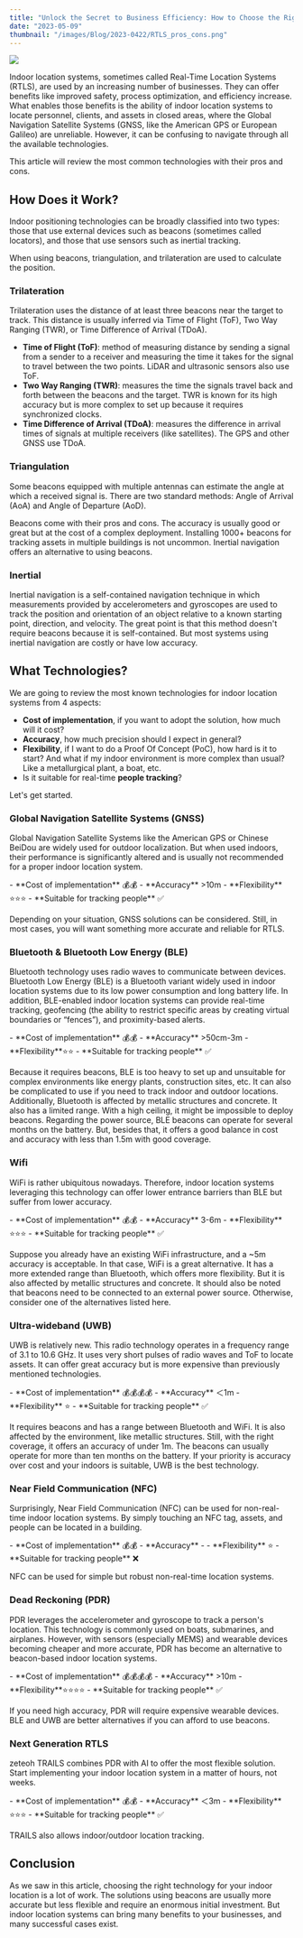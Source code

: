 ```yaml
---
title: "Unlock the Secret to Business Efficiency: How to Choose the Right Indoor Location System"
date: "2023-05-09"
thumbnail: "/images/Blog/2023-0422/RTLS_pros_cons.png"
---
```


![](/images/Blog/2023-0422/RTLS_pros_cons.png)

Indoor location systems, sometimes called Real-Time Location Systems (RTLS), are used by an increasing number of businesses. They can offer benefits like improved safety, process optimization, and efficiency increase. What enables those benefits is the ability of indoor location systems to locate personnel, clients, and assets in closed areas, where the Global Navigation Satellite Systems (GNSS, like the American GPS or European Galileo) are unreliable. However, it can be confusing to navigate through all the available technologies.

This article will review the most common technologies with their pros and cons.

## How Does it Work?

Indoor positioning technologies can be broadly classified into two types: those that use external devices such as beacons (sometimes called locators), and those that use sensors such as inertial tracking.

When using beacons, triangulation, and trilateration are used to calculate the position.

### Trilateration

Trilateration uses the distance of at least three beacons near the target to track. This distance is usually inferred via Time of Flight (ToF), Two Way Ranging (TWR), or Time Difference of Arrival (TDoA).

- **Time of Flight (ToF)**: method of measuring distance by sending a signal from a sender to a receiver and measuring the time it takes for the signal to travel between the two points. LiDAR and ultrasonic sensors also use ToF.
- **Two Way Ranging (TWR)**: measures the time the signals travel back and forth between the beacons and the target. TWR is known for its high accuracy but is more complex to set up because it requires synchronized clocks.
- **Time Difference of Arrival (TDoA)**: measures the difference in arrival times of signals at multiple receivers (like satellites). The GPS and other GNSS use TDoA.

<ImageWithCaption
  image_url="/images/Blog/2023-0422/trilateration.png"
  long_caption="Trilateration: we compute the target's position using the distance between at least three beacons or more and the object to track."
  alt="An image of 3 locators and their own circle representing their range and the intersection being the located"
/>

### Triangulation

Some beacons equipped with multiple antennas can estimate the angle at which a received signal is. There are two standard methods: Angle of Arrival (AoA) and Angle of Departure (AoD).

<ImageWithCaption
  image_url="/images/Blog/2023-0422/triangulation-bluetooth.png"
  long_caption="Triangulation: using 2 beacons or more, we can locate a target. Bluetooth devices use an array of antennas to estimate the angle at which a signal is received."
  alt="An image of 2 locators showing the angle at which the signal is receive that enables location."
/>

Beacons come with their pros and cons. The accuracy is usually good or great but at the cost of a complex deployment. Installing 1000+ beacons for tracking assets in multiple buildings is not uncommon. Inertial navigation offers an alternative to using beacons.

### Inertial

Inertial navigation is a self-contained navigation technique in which measurements provided by accelerometers and gyroscopes are used to track the position and orientation of an object relative to a known starting point, direction, and velocity. The great point is that this method doesn't require beacons because it is self-contained. But most systems using inertial navigation are costly or have low accuracy.

## What Technologies?

We are going to review the most known technologies for indoor location systems from 4 aspects:

- **Cost of implementation**, if you want to adopt the solution, how much will it cost?
- **Accuracy**, how much precision should I expect in general?
- **Flexibility**, if I want to do a Proof Of Concept (PoC), how hard is it to start? And what if my indoor environment is more complex than usual? Like a metallurgical plant, a boat, etc.
- Is it suitable for real-time **people tracking**?

Let's get started.

### Global Navigation Satellite Systems (GNSS)

Global Navigation Satellite Systems like the American GPS or Chinese BeiDou are widely used for outdoor localization. But when used indoors, their performance is significantly altered and is usually not recommended for a proper indoor location system.

<Callout>
  - **Cost of implementation** 💰💰 
  - **Accuracy** >10m 
  - **Flexibility** ⭐⭐⭐
  - **Suitable for tracking people** ✅
</Callout>

Depending on your situation, GNSS solutions can be considered. Still, in most cases, you will want something more accurate and reliable for RTLS.

### Bluetooth & Bluetooth Low Energy (BLE)

Bluetooth technology uses radio waves to communicate between devices. Bluetooth Low Energy (BLE) is a Bluetooth variant widely used in indoor location systems due to its low power consumption and long battery life. In addition, BLE-enabled indoor location systems can provide real-time tracking, geofencing (the ability to restrict specific areas by creating virtual boundaries or “fences”), and proximity-based alerts.

<Callout>
  - **Cost of implementation** 💰💰 
  - **Accuracy** >50cm-3m 
  - **Flexibility**⭐⭐ 
  - **Suitable for tracking people** ✅
</Callout>

Because it requires beacons, BLE is too heavy to set up and unsuitable for complex environments like energy plants, construction sites, etc. It can also be complicated to use if you need to track indoor and outdoor locations. Additionally, Bluetooth is affected by metallic structures and concrete. It also has a limited range. With a high ceiling, it might be impossible to deploy beacons. Regarding the power source, BLE beacons can operate for several months on the battery. But, besides that, it offers a good balance in cost and accuracy with less than 1.5m with good coverage.

### Wifi

WiFi is rather ubiquitous nowadays. Therefore, indoor location systems leveraging this technology can offer lower entrance barriers than BLE but suffer from lower accuracy.

<Callout>
  - **Cost of implementation** 💰💰 
  - **Accuracy** 3-6m 
  - **Flexibility** ⭐⭐⭐
  - **Suitable for tracking people** ✅
</Callout>

Suppose you already have an existing WiFi infrastructure, and a ~5m accuracy is acceptable. In that case, WiFi is a great alternative. It has a more extended range than Bluetooth, which offers more flexibility. But it is also affected by metallic structures and concrete. It should also be noted that beacons need to be connected to an external power source. Otherwise, consider one of the alternatives listed here.

### Ultra-wideband (UWB)

UWB is relatively new. This radio technology operates in a frequency range of 3.1 to 10.6 GHz. It uses very short pulses of radio waves and ToF to locate assets. It can offer great accuracy but is more expensive than previously mentioned technologies.

<Callout>
  - **Cost of implementation** 💰💰💰💰 
  - **Accuracy** ＜1m 
  - **Flexibility** ⭐
  - **Suitable for tracking people** ✅
</Callout>

It requires beacons and has a range between Bluetooth and WiFi. It is also affected by the environment, like metallic structures. Still, with the right coverage, it offers an accuracy of under 1m. The beacons can usually operate for more than ten months on the battery. If your priority is accuracy over cost and your indoors is suitable, UWB is the best technology.

### Near Field Communication (NFC)

Surprisingly, Near Field Communication (NFC) can be used for non-real-time indoor location systems. By simply touching an NFC tag, assets, and people can be located in a building.

<Callout>
  - **Cost of implementation** 💰💰 
  - **Accuracy** - 
  - **Flexibility** ⭐ 
  - **Suitable for tracking people** ❌
</Callout>

NFC can be used for simple but robust non-real-time location systems.

### Dead Reckoning (PDR)

PDR leverages the accelerometer and gyroscope to track a person's location. This technology is commonly used on boats, submarines, and airplanes. However, with sensors (especially MEMS) and wearable devices becoming cheaper and more accurate, PDR has become an alternative to beacon-based indoor location systems.

<Callout>
  - **Cost of implementation** 💰💰💰💰 
  - **Accuracy** >10m 
  - **Flexibility**⭐⭐⭐⭐ 
  - **Suitable for tracking people** ✅
</Callout>

If you need high accuracy, PDR will require expensive wearable devices. BLE and UWB are better alternatives if you can afford to use beacons.

### Next Generation RTLS

zeteoh TRAILS combines PDR with AI to offer the most flexible solution. Start implementing your indoor location system in a matter of hours, not weeks.

<Callout>
  - **Cost of implementation** 💰💰 
  - **Accuracy** ＜3m 
  - **Flexibility** ⭐⭐⭐
  - **Suitable for tracking people** ✅
</Callout>

TRAILS also allows indoor/outdoor location tracking.

<BlogCta />

## Conclusion

As we saw in this article, choosing the right technology for your indoor location is a lot of work. The solutions using beacons are usually more accurate but less flexible and require an enormous initial investment. But indoor location systems can bring many benefits to your businesses, and many successful cases exist.

